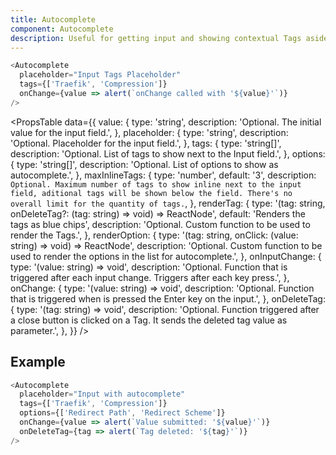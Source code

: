 ```yaml
---
title: Autocomplete
component: Autocomplete
description: Useful for getting input and showing contextual Tags aside.
---
```


```js live
<Autocomplete
  placeholder="Input Tags Placeholder"
  tags={['Traefik', 'Compression']}
  onChange={value => alert(`onChange called with '${value}'`)}
/>
```

<PropsTable
  data={{
    value: {
      type: 'string',
      description: 'Optional. The initial value for the input field.',
    },
    placeholder: {
      type: 'string',
      description: 'Optional. Placeholder for the input field.',
    },
    tags: {
      type: 'string[]',
      description: 'Optional. List of tags to show next to the Input field.',
    },
    options: {
      type: 'string[]',
      description: 'Optional. List of options to show as autocomplete.',
    },
    maxInlineTags: {
      type: 'number',
      default: '3',
      description: `Optional. Maximum number of tags to show inline next to the input field, aditional tags will be shown below the field. There's no overall limit for the quantity of tags.`,
    },
    renderTag: {
      type: '(tag: string, onDeleteTag?: (tag: string) => void) => ReactNode',
      default: 'Renders the tags as blue chips',
      description: 'Optional. Custom function to be used to render the Tags.',
    },
    renderOption: {
      type: '(tag: string, onClick: (value: string) => void) => ReactNode',
      description: 'Optional. Custom function to be used to render the options in the list for autocomplete.',
    },
    onInputChange: {
      type: '(value: string) => void',
      description: 'Optional. Function that is triggered after each input change. Triggers after each key press.',
    },
    onChange: {
      type: '(value: string) => void',
      description: 'Optional. Function that is triggered when is pressed the Enter key on the input.',
    },
    onDeleteTag: {
      type: '(tag: string) => void',
      description:
        'Optional. Function triggered after a close button is clicked on a Tag. It sends the deleted tag value as parameter.',
    },
  }}
/>

## Example

```js live
<Autocomplete
  placeholder="Input with autocomplete"
  tags={['Traefik', 'Compression']}
  options={['Redirect Path', 'Redirect Scheme']}
  onChange={value => alert(`Value submitted: '${value}'`)}
  onDeleteTag={tag => alert(`Tag deleted: '${tag}'`)}
/>
```
